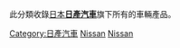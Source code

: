 此分類收錄[[日本|日本]]'''[[日產汽車|日產汽車]]'''旗下所有的車輛產品。

[[Category:日產汽車|Category:日產汽車]]
[[Category:各品牌車款|Nissan]]
[[Category:日本汽車車種|Nissan]]